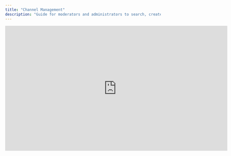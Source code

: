 ```yaml
---
title: "Channel Management"
description: "Guide for moderators and administrators to search, create, configure, moderate, and analyze chat channels in the Console"
---
```


<iframe width="720" height="405" src="https://www.youtube.com/embed/24XZQHgHZPk?si=-R1n9H5Zq8u8xr-G" title="YouTube video player" frameborder="0" allow="accelerometer; autoplay; clipboard-write; encrypted-media; gyroscope; picture-in-picture; web-share" referrerpolicy="strict-origin-when-cross-origin" allowfullscreen />

<Info>
  This page explains how Console moderators and administrators manage channels: discovery, creation, configuration, member governance, lifecycle actions, and activity analytics. Focus: operational workflows (not developer integration).
</Info>

<CardGroup cols={3}>
  <Card title="Discover" icon="magnifying-glass">
    Search & filter active, muted, stopped, deleted channels
  </Card>
  
  <Card title="Create" icon="plus">
    Launch Community, Live, or Broadcast channels
  </Card>
  
  <Card title="Configure" icon="gears">
    Privacy & notification modes
  </Card>
  
  <Card title="Moderate" icon="shield">
    Mute, stop, delete, ban, unban members
  </Card>
  
  <Card title="Analyze" icon="chart-bar">
    Review flagged messages & user chat activity
  </Card>
  
  <Card title="Optimize" icon="arrow-progress">
    Apply governance & engagement best practices
  </Card>
</CardGroup>

## Access & Filtering

<Steps>
  <Step title="Open Channels">
    Go to Chat Management → Channels.
  </Step>
  
  <Step title="Apply Filters">
    Use search \+ filter controls at top.
  </Step>
  
  <Step title="Review Icons">
    Identify state (muted, stopped, deleted) via status icons.
  </Step>
  
  <Step title="Select Channel">
    Open target channel for settings & membership.
  </Step>
</Steps>

{/* Removed missing image: Channel List & Filters */}

<AccordionGroup>
  <Accordion title="Channel States & Icons">
    - Standard (active)
    - Deleted: Gray trash icon (visible to admins only)
    - Muted: Mute icon (all members read-only)
    - Stopped: Gray stop icon (force-closed; members removed)
  </Accordion>
  <Accordion title="Filter Options">
    - Show All Channels: Includes active / muted / deleted
    - Hide Deleted Channels: Active & muted only
    - Flagged Messages: Channels containing user-flagged messages for review
  </Accordion>
  <Accordion title="When to Use Each Filter">
    - Audit cleanup: Show All
    - Safety triage: Flagged Messages
    - Operational focus: Hide Deleted
  </Accordion>
</AccordionGroup>

## Channel Actions Overview

<Tabs>
  <Tab title="Mute / Unmute">
    Temporarily suspend new member messages (read-only). Use for cooling-off periods or announcement-only phases.
  </Tab>
  
  <Tab title="Stop Channel">
    Immediately close channel and remove all members. Use for irreversible shutdown (archival or policy breach).
  </Tab>
  
  <Tab title="Delete Channel">
    Hide from non-admin users (soft delete). Still visible to admins with gray trash icon for oversight/audit.
  </Tab>
  
  <Tab title="Notification Modes">
    Default (all subscribed), Silent (suppress all), Subscribe (only opted-in). Adjust to control noise & relevance.
  </Tab>
  
  <Tab title="Privacy (Community Type)">
    Public = discoverable; Private = invite-only. Only applies to Community channel type.
  </Tab>
</Tabs>

## Creating a Channel

<Steps>
  <Step title="Launch Dialog">
    Channels → \+ (Create) button.
  </Step>
  
  <Step title="Select Type">
    Choose Community, Live, or Broadcast.
  </Step>
  
  <Step title="Define Identity">
    Set Channel ID & Display Name (member-visible).
  </Step>
  
  <Step title="Set Privacy (Community)">
    Choose Public or Private.
  </Step>
  
  <Step title="Mute Option">
    Pre-mute if staging content before opening.
  </Step>
  
  <Step title="Notification Mode">
    Pick Default, Silent, or Subscribe based on expected activity volume.
  </Step>
  
  <Step title="Create">
    Confirm settings and create channel.
  </Step>
</Steps>

{/* Removed missing images: Create Channel Button / Channel Creation Dialog */}

<Info>
  Use Silent mode for high-volume announcement channels where you want manual opt-in later; use Subscribe mode to reduce irrelevant push volume platform-wide.
</Info>

## Deleting / Stopping a Channel

<Steps>
  <Step title="Open Channel">
    Select target from list.
  </Step>
  
  <Step title="Settings Panel">
    Navigate to Settings section.
  </Step>
  
  <Step title="Action Choice">
    Decide: Stop (immediate closure) vs Delete (hide from end users).
  </Step>
  
  <Step title="Confirm">
    Execute action; verify state icon updates.
  </Step>
</Steps>

{/* Removed missing image: Delete Channel Interface */}

<Warning>
  Stopping a channel forcibly disconnects members. Deleting keeps history accessible to admins but hidden from users.
</Warning>

## Managing Channel Users

<Steps>
  <Step title="Open Members Tab">
    Inside channel, select Members.
  </Step>
  
  <Step title="Locate User">
    Search or scroll through membership list.
  </Step>
  
  <Step title="Apply Action">
    Mute, Ban, Change Role, or Remove.
  </Step>
  
  <Step title="Confirm Changes">
    Verify icon/state updates (e.g., ban badge).
  </Step>
</Steps>

{/* Removed missing images: Members List / Member Actions */}

<AccordionGroup>
  <Accordion title="Mute / Unmute Member">
    Temporarily restrict a user from sending messages; reversible at any time.
  </Accordion>
  
  <Accordion title="Ban / Unban User">
    Block user and remove them from active participation. Unbanning restores eligibility to rejoin.
  </Accordion>
  
  <Accordion title="Change Role">
    Adjust permissions (e.g., moderator vs standard member) aligned with channel governance.
  </Accordion>
  
  <Accordion title="Remove User">
    Detach user from channel without punitive ban; they may rejoin if channel is public or invited.
  </Accordion>

  <Accordion title="Ban vs Remove">
    - Ban: User flagged as blocked; cannot rejoin until unbanned.
    - Remove: Membership cleared; no block state.
    - Removing a banned user clears ban status—confirm enforcement intent before removing.
  </Accordion>
</AccordionGroup>

{/* Removed missing image: Banned Indicator */}

<Info>
  Use ban for policy violations; use remove for inactive or off-topic presence without formal enforcement.
</Info>

## Chat Activities (Beta)

A user-centric analytics view (Manage Users → Chat Activities) showing per-user metrics:

- Total messages sent
- Channels joined
- Flagged messages involvement
- Channel-level breakdown of participation

{/* Removed missing image: Chat Activities Analytics */}

<Tabs>
  <Tab title="Use Cases">
    Identify high-risk users (flag density), evaluate power contributors, support behavioral audits.
  </Tab>
  
  <Tab title="Moderation Workflow">
    Prioritize intervention for users generating disproportionate flagged content.
  </Tab>
  
  <Tab title="Engagement Strategy">
    Spot champions for recognition and retention programs.
  </Tab>
</Tabs>

<Warning>
  Beta feature: Data refresh latency may apply; cross-verify before enforcement escalation.
</Warning>

## Best Practices

<AccordionGroup>
  <Accordion title="Channel Governance">
    - Define naming conventions for clarity.
    - Segment high-volume topics into dedicated channels.
    - Use Private Community channels for sensitive collaboration.
  </Accordion>
  <Accordion title="Notification Hygiene">
    - Default sparingly for high-noise channels.
    - Silent reduces fatigue during heavy announcement cycles.
    - Subscribe mode encourages opt-in relevance.
  </Accordion>
  <Accordion title="Moderation Discipline">
    - Ban only with documented rationale.
    - Review muted channels regularly; unmute when stability returns.
    - Reassess stopped channels quarterly (archive or permanently remove metadata).
  </Accordion>
  <Accordion title="Safety & Compliance">
    - Track flagged message ratio per channel.
    - Identify recurring violation patterns (spam clusters, harassment zones).
    - Escalate severe violations per internal protocol.
  </Accordion>
</AccordionGroup>

## Troubleshooting

| Issue                                        | Likely Cause                    | Resolution                               |
| -------------------------------------------- | ------------------------------- | ---------------------------------------- |
| Cannot create channel                        | Missing permission / invalid ID | Verify role & unique ID format           |
| Notification mode not saving                 | Unsaved dialog or permission    | Reopen dialog, confirm role rights       |
| User rejoined after remove                   | Remove used instead of ban      | Apply ban for enforcement scenarios      |
| Ban cleared unexpectedly                     | User removed while banned       | Re-ban without removing membership first |
| Channel still visible to admins after delete | Expected soft delete behavior   | No action; working as designed           |
| Messages still incoming after mute           | Delay / client cache            | Confirm mute state; refresh clients      |
| Flagged count not updating                   | Processing delay                | Wait sync cycle or refresh panel         |

## Quick Reference

<CardGroup cols={2}>
  <Card title="Channel Types" icon="comments">
    Community • Live • Broadcast
  </Card>
  
  <Card title="Notification Modes" icon="bell">
    Default • Silent • Subscribe
  </Card>
  
  <Card title="Member Actions" icon="user-minus">
    Mute • Ban • Role • Remove
  </Card>
  
  <Card title="Lifecycle" icon="arrows-spin">
    Mute → Stop → Delete (soft)
  </Card>
</CardGroup>

## Next Steps

<CardGroup cols={2}>
  <Card title="Moderation Overview" icon="shield" href="/analytics-and-moderation/console/moderation/overview">
    Strengthen enforcement workflows
  </Card>
  
  <Card title="User Management" icon="users" href="/analytics-and-moderation/console/management">
    Manage users & roles
  </Card>
</CardGroup>

<CardGroup cols={2}>
  <Card title="Channel Analytics (Beta)" icon="chart-bar" href="/analytics-and-moderation/console/analytics">
    Explore chat activity metrics
  </Card>
  
  <Card title="Branding" icon="badge-check" href="/analytics-and-moderation/console/settings/branding">
    Configure official identity
  </Card>
</CardGroup>